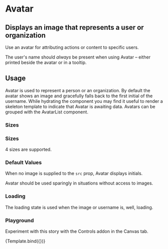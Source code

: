 

<Meta title="Design System/Avatar" component={Avatar} />

# Avatar

## Displays an image that represents a user or organization

Use an avatar for attributing actions or content to specific users.

The user's name should _always_ be present when using Avatar – either printed beside the avatar or in a tooltip.

<Preview withToolbar>
    <Story name="standard">
        <Avatar
            size="large"
            username="Tom Coleman"
            src="https://avatars2.githubusercontent.com/u/132554"
        />
    </Story>
</Preview>

<ArgsTable of={Avatar} />

## Usage

Avatar is used to represent a person or an organization. By default the avatar shows an image and gracefully falls back to the first initial of the username. While hydrating the component you may find it useful to render a skeleton template to indicate that Avatar is awaiting data. Avatars can be grouped with the AvatarList component.

### Sizes

### Sizes

4 sizes are supported.

<Story name="sizes">
    <div>
        <Avatar
            size="large"
            username="Tom Coleman"
            src="https://avatars2.githubusercontent.com/u/132554"
        />
        <Avatar
            size="medium"
            username="Tom Coleman"
            src="https://avatars2.githubusercontent.com/u/132554"
        />
        <Avatar
            size="small"
            username="Tom Coleman"
            src="https://avatars2.githubusercontent.com/u/132554"
        />
        <Avatar
            size="tiny"
            username="Tom Coleman"
            src="https://avatars2.githubusercontent.com/u/132554"
        />
    </div>
</Story>

### Default Values

When no image is supplied to the `src` prop, Avatar displays initials.

Avatar should be used sparingly in situations without access to images.

<Story name="initials">
    <div>
        <Avatar username="Tom Coleman" />
        <Avatar username="Dominic Nguyen" />
        <Avatar username="Kyle Suss" />
        <Avatar username="Michael Shilman" />
    </div>
</Story>

### Loading

The loading state is used when the image or username is, well, loading.

<Story name="loading">
    <div>
        <Avatar size="large" loading />
        <Avatar size="medium" loading />
        <Avatar size="small" loading />
        <Avatar size="tiny" loading />
    </div>
</Story>

### Playground

Experiment with this story with the Controls addon in the Canvas tab.


<Canvas>
    <Story name="controls" args={{
        loading: false,
        size: "tiny",
        username: "Dominic Nguyen",
        src: "https://avatars2.githubusercontent.com/u/263385"
    }}>
        {Template.bind({})}
    </Story>
</Canvas>